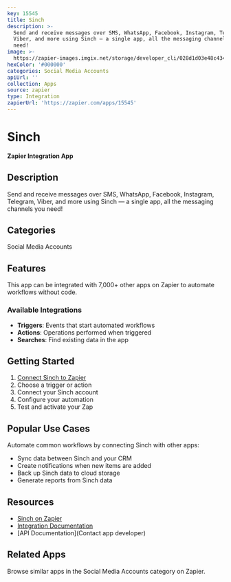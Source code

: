 ```yaml
---
key: 15545
title: Sinch
description: >-
  Send and receive messages over SMS, WhatsApp, Facebook, Instagram, Telegram,
  Viber, and more using Sinch — a single app, all the messaging channels you
  need!
image: >-
  https://zapier-images.imgix.net/storage/developer_cli/028d1d03e48c434285a422342fc8279a.png?auto=format%2Ccompress&ixlib=python-3.0.0&q=50
hexColor: '#000000'
categories: Social Media Accounts
apiUrl: ''
collection: Apps
source: zapier
type: Integration
zapierUrl: 'https://zapier.com/apps/15545'
---
```

# Sinch

**Zapier Integration App**

## Description

Send and receive messages over SMS, WhatsApp, Facebook, Instagram, Telegram, Viber, and more using Sinch — a single app, all the messaging channels you need!

## Categories

Social Media Accounts

## Features

This app can be integrated with 7,000+ other apps on Zapier to automate workflows without code.

### Available Integrations

- **Triggers**: Events that start automated workflows
- **Actions**: Operations performed when triggered
- **Searches**: Find existing data in the app

## Getting Started

1. [Connect Sinch to Zapier](https://zapier.com/apps/15545)
2. Choose a trigger or action
3. Connect your Sinch account
4. Configure your automation
5. Test and activate your Zap

## Popular Use Cases

Automate common workflows by connecting Sinch with other apps:

- Sync data between Sinch and your CRM
- Create notifications when new items are added
- Back up Sinch data to cloud storage
- Generate reports from Sinch data

## Resources

- [Sinch on Zapier](https://zapier.com/apps/15545)
- [Integration Documentation](https://zapier.com/apps/15545/integrations)
- [API Documentation](Contact app developer)

## Related Apps

Browse similar apps in the Social Media Accounts category on Zapier.
